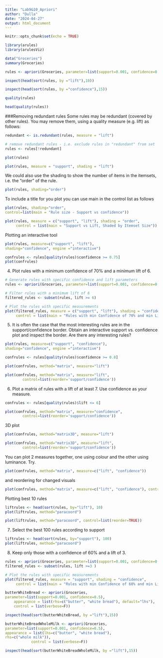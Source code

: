 ```yaml
---
title: "Lab9&10_Apriori"
author: "Dulla"
date: "2024-04-27"
output: html_document
---
```


```r
knitr::opts_chunk$set(echo = TRUE)
```


```r
library(arules)
library(arulesViz)
```

```r
data("Groceries")
summary(Groceries)
```

```r
rules <- apriori(Groceries, parameter=list(support=0.001, confidence=0.5))
```

```r
inspect(head(sort(rules, by ="lift"),10))
```

```r
inspect(head(sort(rules, by ="confidence"),15))
```

```r
quality(rules)
```

```r
head(quality(rules))
```

###Removing redundant rules
Some rules may be redundant (covered by other rules). You may remove them, using a quality measure (e.g. lift) as follows:
```r
redundant <- is.redundant(rules, measure = "lift")
```

```r
# remove redundant rules - i.e. exclude rules in "redundant" from set 
rules <- rules[!redundant]
```

```r
plot(rules)
```
```r
plot(rules, measure = "support", shading = "lift")
```

We could also use the shading to show the number of items in the itemsets, i.e. the “order” of the rule.
```r
plot(rules, shading="order")
```
To include a title for you plot you can use main in the control list as follows
```r
plot(rules, shading="order", 
control=list(main = "Rule size - Support vs confidence"))
```





```r
plot(rules, measure = c("support", "lift"), shading = "order",
     control = list(main = "Support vs Lift, Shaded by Itemset Size"))
```

Plotting an interactive tool
```r
plot(rules, measure=c("support", "lift"), 
shading="confidence", engine ="interactive")
```
```r
confrules <- rules[quality(rules)$confidence >= 0.75]
plot(confrules)
```

4.	Plot rules with a minimum confidence of 70% and a minimum lift of 6.
```r
# Generate rules with specific confidence and lift parameters
rules <- apriori(Groceries, parameter=list(support=0.001, confidence=0.7))  # minimum confidence of 70%

# Filter rules with a minimum lift of 6
filtered_rules <- subset(rules, lift >= 6)

# Plot the rules with specific measurements
plot(filtered_rules, measure = c("support", "lift"), shading = "confidence",
     control = list(main = "Rules with min Confidence of 70% and min Lift of 6"))
```

5.	It is often the case that the most interesting rules are in the support/confidence border.  Obtain an interactive support vs. confidence plot and inspect the border. Are there any interesting rules?
```r
plot(rules, measure=c("support", "confidence"), 
shading="confidence", engine ="interactive")
```

```r
confrules <- rules[quality(rules)$confidence >= 0.8]
```

```r
plot(confrules, method="matrix", measure="lift")
```

```r
plot(confrules, method="matrix", measure="lift", 
		control=list(reorder='support/confidence'))
```

6. Plot a matrix of rules with a lift of at least 7. Use confidence as your measure.
```r
confrules <- rules[quality(rules)$lift <= 6]
```

```r
plot(confrules, method="matrix", measure="confidence", 
		control=list(reorder='support/confidence'))
```

3D plot
```r
plot(confrules, method="matrix3D", measure="lift")
```

```r
plot(confrules, method="matrix3D", measure="lift", 
		control=list(reorder='support/confidence'))
```
You can plot 2 measures together, one using colour and the other using luminance. Try.
```r
plot(confrules, method="matrix", measure=c("lift", "confidence"))
```

and reordering for changed visuals
```r
plot(confrules, method="matrix", measure=c("lift", "confidence"), control=list(reorder='similarity'))
```
Plotting best 10 rules
```r
liftrules <- head(sort(rules, by="lift"), 10)
plot(liftrules, method="paracoord")
```

```r
plot(liftrules, method="paracoord", control=list(reorder=TRUE))
```
7.	Select the best 100 rules  according to support
```r
liftrules <- head(sort(rules, by="support"), 100)
plot(liftrules, method="paracoord")
```
8.	Keep only those with a confidence of 60% and a lift of 3.
```r
rules <- apriori(Groceries, parameter=list(support=0.001, confidence=0.60))  # minimum confidence of 60%
filtered_rules <- subset(rules, lift >=3 )

# Plot the rules with specific measurements
plot(filtered_rules, measure = "support", shading = "confidence",
     control = list(main = "Rules with min Confidence of 60% and min Lift of 3"))
```

```r
butterWhiteBread <- apriori(Groceries, 
parameter=list(support=0.001, confidence=0.5),
	appearance = list(rhs=c("butter", "white bread"), default="lhs"),
	control = list(verbose=F))

inspect(head(sort(butterWhiteBread, by ="lift"),15))

```

```r
butterWhiteBreadWholeMilk <- apriori(Groceries, 
parameter=list(support=0.001, confidence=0.5),
appearance = list(lhs=c("butter", "white bread"), 
rhs=c("whole milk")),
			control = list(verbose=F))

inspect(head(sort(butterWhiteBreadWholeMilk, by ="lift"),15))


```

